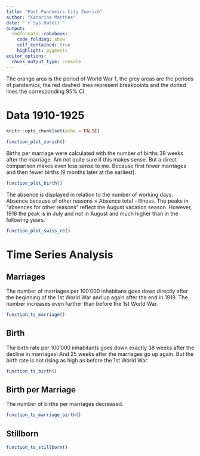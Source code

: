 ```yaml
---
title: "Past Pandemics City Zuerich"
author: "Katarina Matthes"
date: "`r Sys.Date()`"
output:
  rmdformats::robobook:
    code_folding: show
    self_contained: true
    highlight: pygments
editor_options: 
  chunk_output_type: console
---
```


The orange area is the period of World War 1, the grey areas are the periods of pandemics, the red dashed lines represent breakpoints and the dotted lines the corresponding 95% CI.

# Data 1910-1925
```r
knitr::opts_chunk$set(echo = FALSE)
```

```r
function_plot_zurich()
```


Births per marriage were calculated with the number of births 39 weeks after the marriage. Am not quite sure if this makes sense. But a direct comparison makes even less sense to me. Because first fewer marriages and then fewer births (9 months later at the earliest).

```r
function_plot_birth()
```

The absence is displayed in relation to the number of working days. Absence because of other reasons = Absence total - Illness.
The peaks in "absences for other reasons" reflect the August vacation season. However, 1918 the peak is in July and not in August and much higher than in the following years.

```r
function_plot_swiss_re()
```

# Time Series Analysis


## Marriages
The number of marriages per 100'000 inhabitans goes down directly after the beginning of the 1st World War and up again after the end in 1919. The number increases even further than before the 1st World War.

```r
function_ts_marriage()
```

## Birth
The birth rate per 100'000 inhabitants goes down exactly 38 weeks after the decline in marriages! And 25 weeks after the marriages go up again. But the birth rate is not rising as high as before the 1st World War.

```r
function_ts_birth()
```

## Birth per Marriage
The number of births per marriages decreased.

```r
function_ts_marriage_birth()
```

## Stillborn

```r
function_ts_stillborn()
```
